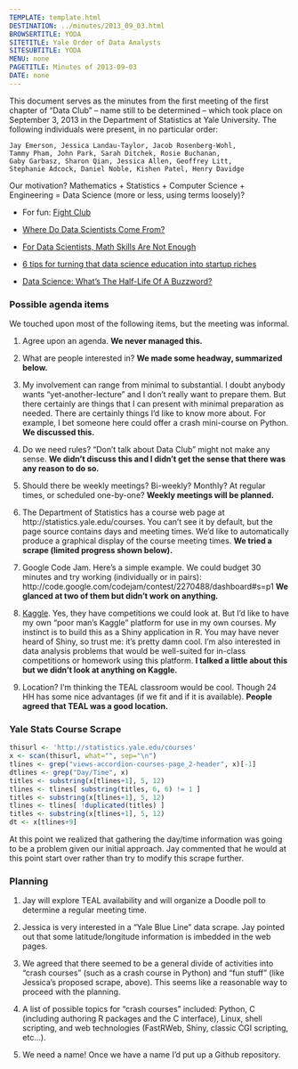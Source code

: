 ```yaml
---
TEMPLATE: template.html
DESTINATION: ../minutes/2013_09_03.html
BROWSERTITLE: YODA
SITETITLE: Yale Order of Data Analysts
SITESUBTITLE: YODA
MENU: none
PAGETITLE: Minutes of 2013-09-03
DATE: none
---
```


This document serves as the minutes from the first meeting of
the first chapter of "Data Club" -- name still to be determined --
which took place on September 3, 2013 in the Department of Statistics
at Yale University.
The following individuals were present, in no particular order:

    Jay Emerson, Jessica Landau-Taylor, Jacob Rosenberg-Wohl,
    Tammy Pham, John Park, Sarah Ditchek, Rosie Buchanan,
    Gaby Garbasz, Sharon Qian, Jessica Allen, Geoffrey Litt,
    Stephanie Adcock, Daniel Noble, Kishen Patel, Henry Davidge

Our motivation?  Mathematics + Statistics + Computer Science + Engineering =
Data Science (more or less, using terms loosely)?

- For fun: [Fight Club](http://www.youtube.com/watch?v=vJMC_S-DB2I)

- [Where Do Data Scientists Come From?](http://www.informationweek.com/big-data/news/big-data-analytics/where-do-data-scientists-come-from/240160511)

- [For Data Scientists, Math Skills Are Not Enough](http://www.forbes.com/sites/tomgroenfeldt/2013/08/23/for-data-scientists-math-skills-are-not-enough/)

- [6 tips for turning that data science education into startup riches](http://gigaom.com/2013/08/14/6-tips-for-turning-that-data-science-education-into-startup-riches/)

- [Data Science: What's The Half-Life Of A Buzzword?](http://www.forbes.com/sites/gilpress/2013/08/19/data-science-whats-the-half-life-of-a-buzzword/)

### Possible agenda items

We touched upon most of the following items, but the meeting was informal.

1. Agree upon an agenda.  __We never managed this.__

2. What are people interested in?  __We made some headway, summarized below.__

3. My involvement can range from minimal to substantial.  I doubt anybody
wants "yet-another-lecture" and I don't really want to prepare them.  But
there certainly are things that I can present with minimal preparation as
needed.  There are certainly things I'd like to know more about.  For example,
I bet someone here could offer a crash mini-course on Python.
__We discussed this.__

4. Do we need rules?  "Don't talk about Data Club" might not make any sense.
__We didn't discuss this and I didn't get the sense that there was any reason
to do so.__

5. Should there be weekly meetings?  Bi-weekly?  Monthly? At regular
times, or scheduled one-by-one?  __Weekly meetings will be planned.__

6. The Department of Statistics has a course web page at 
http://statistics.yale.edu/courses.  You can't see it by default,
but the page source contains days and meeting times.  We'd like
to automatically produce a graphical display of the course meeting
times. __We tried a scrape (limited progress shown below).__

7. Google Code Jam.  Here's a simple example.  We could budget 30 minutes
and try working (individually or in pairs):
http://code.google.com/codejam/contest/2270488/dashboard#s=p1
__We glanced at two of them but didn't work on anything.__

8. [Kaggle](http://www.kaggle.com).  Yes, they have competitions we could
look at.  But I'd
like to have my own "poor man's Kaggle" platform for use in my own courses.
My instinct is to build this as a Shiny application in R.  You may have never
heard of Shiny, so trust me: it's pretty damn cool.  I'm also
interested in data analysis problems that would be well-suited for in-class
competitions or homework using this platform.
__I talked a little about this but we didn't look at anything on Kaggle.__

9. Location?  I'm thinking the TEAL classroom would be cool.  Though 24 HH has some nice advantages (if we fit and if it is available).
__People agreed that TEAL was a good location.__


### Yale Stats Course Scrape

```r
thisurl <- 'http://statistics.yale.edu/courses'
x <- scan(thisurl, what="", sep="\n")
tlines <- grep("views-accordion-courses-page_2-header", x)[-1]
dtlines <- grep("Day/Time", x)
titles <- substring(x[tlines+1], 5, 12)
tlines <- tlines[ substring(titles, 6, 6) != 1 ]
titles <- substring(x[tlines+1], 5, 12)
tlines <- tlines[ !duplicated(titles) ]
titles <- substring(x[tlines+1], 5, 12)
dt <- x[tlines+9]
```
At this point we realized that gathering the day/time information was going to be
a problem given our initial approach.  Jay commented that he would at this point
start over rather than try to modify this scrape further.

### Planning

1. Jay will explore TEAL availability and will organize a Doodle poll to determine
a regular meeting time.

2. Jessica is very interested in a "Yale Blue Line" data scrape.  Jay pointed out that
some latitude/longitude information is imbedded in the web pages.

3. We agreed that there seemed to be a general divide of activities into "crash courses"
(such as a crash course in Python) and "fun stuff" (like Jessica's proposed scrape, above).
This seems like a reasonable way to proceed with the planning.

4. A list of possible topics for "crash courses" included: Python, C (including
authoring R packages and the C interface), Linux, shell scripting, and web technologies
(FastRWeb, Shiny, classic CGI scripting, etc...).

5. We need a name!  Once we have a name I'd put up a Github repository.


